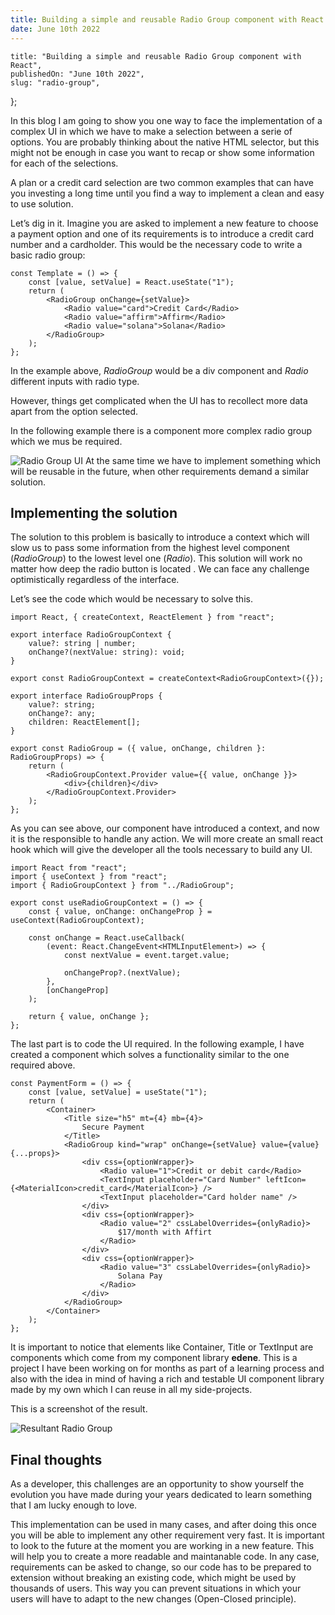 ```yaml
---
title: Building a simple and reusable Radio Group component with React
date: June 10th 2022
---
```


	title: "Building a simple and reusable Radio Group component with React",
	publishedOn: "June 10th 2022",
	slug: "radio-group",
};

In this blog I am going to show you one way to face the implementation of a complex UI in which we have to make a selection between a serie of options. You are probably thinking about the native HTML selector, but this might not be enough in case you want to recap or show some information for each of the selections.

A plan or a credit card selection are two common examples that can have you investing a long time until you find a way to implement a clean and easy to use solution.

Let’s dig in it. Imagine you are asked to implement a new feature to choose a payment option and one of its requirements is to introduce a credit card number and a cardholder. This would be the necessary code to write a basic radio group:

```tsx
const Template = () => {
	const [value, setValue] = React.useState("1");
	return (
		<RadioGroup onChange={setValue}>
			<Radio value="card">Credit Card</Radio>
			<Radio value="affirm">Affirm</Radio>
			<Radio value="solana">Solana</Radio>
		</RadioGroup>
	);
};
```

In the example above, _RadioGroup_ would be a div component and _Radio_ different inputs with radio type.

However, things get complicated when the UI has to recollect more data apart from the option selected.

In the following example there is a component more complex radio group which we mus be required.

![Radio Group UI](/blogs/radio-group/radio-group.png)
At the same time we have to implement something which will be reusable in the future, when other requirements demand a similar solution.

## Implementing the solution

The solution to this problem is basically to introduce a context which will slow us to pass some information from the highest level component (_RadioGroup_) to the lowest level one (_Radio_). This solution will work no matter how deep the radio button is located . We can face any challenge optimistically regardless of the interface.

Let’s see the code which would be necessary to solve this.

```tsx
import React, { createContext, ReactElement } from "react";

export interface RadioGroupContext {
	value?: string | number;
	onChange?(nextValue: string): void;
}

export const RadioGroupContext = createContext<RadioGroupContext>({});

export interface RadioGroupProps {
	value?: string;
	onChange?: any;
	children: ReactElement[];
}

export const RadioGroup = ({ value, onChange, children }: RadioGroupProps) => {
	return (
		<RadioGroupContext.Provider value={{ value, onChange }}>
			<div>{children}</div>
		</RadioGroupContext.Provider>
	);
};
```

As you can see above, our component have introduced a context, and now it is the responsible to handle any action. We will more create an small react hook which will give the developer all the tools necessary to build any UI.

```tsx
import React from "react";
import { useContext } from "react";
import { RadioGroupContext } from "../RadioGroup";

export const useRadioGroupContext = () => {
	const { value, onChange: onChangeProp } = useContext(RadioGroupContext);

	const onChange = React.useCallback(
		(event: React.ChangeEvent<HTMLInputElement>) => {
			const nextValue = event.target.value;

			onChangeProp?.(nextValue);
		},
		[onChangeProp]
	);

	return { value, onChange };
};
```

The last part is to code the UI required. In the following example, I have created a component which solves a functionality similar to the one required above.

```tsx
const PaymentForm = () => {
	const [value, setValue] = useState("1");
	return (
		<Container>
			<Title size="h5" mt={4} mb={4}>
				Secure Payment
			</Title>
			<RadioGroup kind="wrap" onChange={setValue} value={value} {...props}>
				<div css={optionWrapper}>
					<Radio value="1">Credit or debit card</Radio>
					<TextInput placeholder="Card Number" leftIcon={<MaterialIcon>credit_card</MaterialIcon>} />
					<TextInput placeholder="Card holder name" />
				</div>
				<div css={optionWrapper}>
					<Radio value="2" cssLabelOverrides={onlyRadio}>
						$17/month with Affirt
					</Radio>
				</div>
				<div css={optionWrapper}>
					<Radio value="3" cssLabelOverrides={onlyRadio}>
						Solana Pay
					</Radio>
				</div>
			</RadioGroup>
		</Container>
	);
};
```

It is important to notice that elements like Container, Title or TextInput are components which come from my component library **edene**. This is a project I have been working on for months as part of a learning process and also with the idea in mind of having a rich and testable UI component library made by my own which I can reuse in all my side-projects.

This is a screenshot of the result.

![Resultant Radio Group](/blogs/radio-group/resultant-radio-group.png)

## Final thoughts

As a developer, this challenges are an opportunity to show yourself the evolution you have made during your years dedicated to learn something that I am lucky enough to love.

This implementation can be used in many cases, and after doing this once you will be able to implement any other requirement very fast. It is important to look to the future at the moment you are working in a new feature. This will help you to create a more readable and maintanable code. In any case, requirements can be asked to change, so our code has to be prepared to extension without breaking an existing code, which might be used by thousands of users. This way you can prevent situations in which your users will have to adapt to the new changes (Open-Closed principle).
